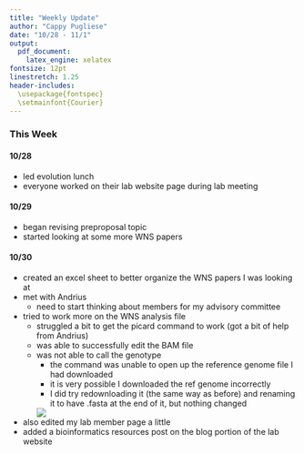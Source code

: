 ```yaml
---
title: "Weekly Update"
author: "Cappy Pugliese"
date: "10/28 - 11/1"
output: 
  pdf_document:
    latex_engine: xelatex
fontsize: 12pt
linestretch: 1.25
header-includes:
  \usepackage{fontspec}
  \setmainfont{Courier}
---
```


### This Week

#### 10/28

-   led evolution lunch
-   everyone worked on their lab website page during lab meeting

#### 10/29

-   began revising preproposal topic
-   started looking at some more WNS papers

#### 10/30

-   created an excel sheet to better organize the WNS papers I was looking at
-   met with Andrius
    -   need to start thinking about members for my advisory committee
-   tried to work more on the WNS analysis file
    -   struggled a bit to get the picard command to work (got a bit of help from Andrius)
    -   was able to successfully edit the BAM file
    -   was not able to call the genotype
        -   the command was unable to open up the reference genome file I had downloaded
        -   it is very possible I downloaded the ref genome incorrectly
        -   I did try redownloading it (the same way as before) and renaming it to have .fasta at the end of it, but nothing changed

        ![](./images/mpileup-error.png)
        
        
-   also edited my lab member page a little
-   added a bioinformatics resources post on the blog portion of the lab website
